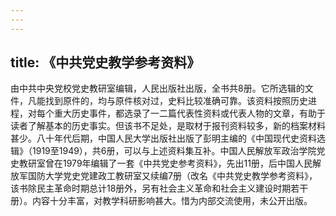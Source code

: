 ```yaml
---
---
---
```

title: 《中共党史教学参考资料》
---



由中共中央党校党史教研室编辑，人民出版社出版，全书共8册。它所选辑的文件，凡能找到原件的，均与原件核对过，史料比较准确可靠。该资料按照历史进程，对每个重大历史事件，都选录了一二篇代表性资料或代表人物的文章，有助于读者了解基本的历史事实。但该书不足处，是取材于报刊资料较多，新的档案材料甚少。八十年代后期，中国人民大学出版社出版了彭明主编的《中国现代史资料选辑》（1919至1949），共6册，可以与上述资料集互补。中国人民解放军政治学院党史教研室曾在1979年编辑了一套《中共党史参考资料》，先出11册，后中国人民解放军国防大学党史党建政工教研室又续编7册（改名《中共党史教学参考资料》，该书除民主革命时期总计18册外，另有社会主义革命和社会主义建设时期若干册）。内容十分丰富，对教学科研影响甚大。惜为内部交流使用，未公开出版。